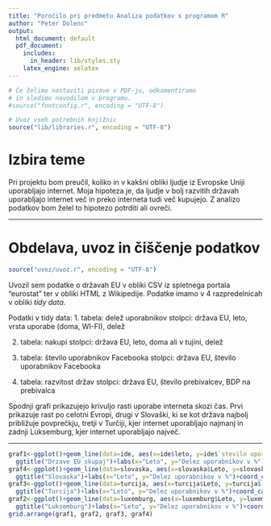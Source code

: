 ```yaml
---
title: "Poročilo pri predmetu Analiza podatkov s programom R"
author: "Peter Dolenc"
output:
  html_document: default
  pdf_document:
    includes:
      in_header: lib/styles.sty
    latex_engine: xelatex
---
```


```r
# Če želimo nastaviti pisave v PDF-ju, odkomentiramo
# in sledimo navodilom v programu.
#source("fontconfig.r", encoding = "UTF-8")

# Uvoz vseh potrebnih knjižnic
source("lib/libraries.r", encoding = "UTF-8")
```

# Izbira teme

Pri projektu bom preučil, koliko in v kakšni obliki ljudje iz Evropske Uniji uporabljajo internet. Moja hipoteza je, da ljudje v bolj razvitih državah uporabljajo internet več in preko interneta tudi več kupujejo. Z analizo podatkov bom želel to hipotezo potrditi ali ovreči.

***

# Obdelava, uvoz in čiščenje podatkov

```r
source("uvoz/uvoz.r", encoding = "UTF-8")
```

Uvozil sem podatke o državah EU v obliki CSV iz spletnega portala "eurostat" ter v obliki HTML z Wikipedije. Podatke imamo v 4 razpredelnicah v obliki *tidy data*.

Podatki v tidy data:
1. tabela: delež uporabnikov 
stolpci: država EU, leto, vrsta uporabe (doma, WI-FI), delež

2. tabela: nakupi
stolpci: država EU, leto, doma ali v tujini, delež

3. tabela: število uporabnikov Facebooka
stolpci: država EU, število uporabnikov Facebooka

4. tabela: razvitost držav
stolpci: država EU, število prebivalcev, BDP na prebivalca



<!-- *** -->

<!-- # Analiza in vizualizacija podatkov -->

<!-- ```{r vizualizacija, echo=FALSE, message=FALSE, warning=FALSE} -->
<!-- source("vizualizacija/vizualizacija.r", encoding = "UTF-8") -->
<!-- ``` -->

Spodnji grafi prikazujejo krivuljo rasti uporabe interneta skozi čas. Prvi prikazuje rast po celotni Evropi, drugi v Slovaški, ki se kot država najbolj približuje povprečkju, tretji v Turčiji, kjer internet uporabljajo najmanj in zadnji Luksemburg, kjer internet uporabljajo največ.

***
```r
graf1<-ggplot()+geom_line(data=ide, aes(x=ide$leto, y=ide$`stevilo uporabnikov`, group=1), colour="red")+geom_line(data=ide, aes(x=ide$leto, y=ide$`stevilo uporabnikovwifi`, group=1), colour="blue")+
  ggtitle("Drzave EU skupaj")+labs(x="Leto", y="Delez uporabnikov v %")+coord_cartesian(ylim = c(0, 100))+geom_text(aes(82, x=2015), label="INTERNET", colour="red")+geom_text(aes(y=50, x=2015), label="WIFI", colour="blue")
graf4<-ggplot()+geom_line(data=slovaska, aes(x=slovaska$Leto, y=slovaska$`Uporaba interneta`, group=1), colour="red")+geom_line(data=slovaska, aes(x=slovaska$Leto, y=slovaska$`Uporaba WIFI`, group=1), colour="blue")+
  ggtitle("Slovaska")+labs(x="Leto", y="Delez uporabnikov v %")+coord_cartesian(ylim = c(0, 100)) 
graf3<-ggplot()+geom_line(data=turcija, aes(x=turcija$Leto, y=turcija$`Uporaba interneta`, group=1), colour="red")+geom_line(data=turcija, aes(x=turcija$Leto, y=turcija$`Uporaba WIFI`, group=1), colour="blue")+
  ggtitle("Turcija")+labs(x="Leto", y="Delez uporabnikov v %")+coord_cartesian(ylim = c(0, 100)) 
graf2<-ggplot()+geom_line(data=luxemburg, aes(x=luxemburg$Leto, y=luxemburg$`Uporaba interneta`, group=1), colour="red")+geom_line(data=luxemburg, aes(x=luxemburg$Leto, y=luxemburg$`Uporaba WIFI`, group=1), colour="blue")+
  ggtitle("Luksemburg")+labs(x="Leto", y="Delez uporabnikov v %")+coord_cartesian(ylim = c(0, 100)) 
grid.arrange(graf1, graf2, graf3, graf4)
```



